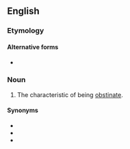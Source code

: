 ==English==

===Etymology===
{{suffix|lang=en|obstinant|ance}}

====Alternative forms====
* {{l|en|obstinence}}

===Noun===
{{en-noun|-|s}}

# The characteristic of being [[obstinate]].

====Synonyms====
* {{l|en|obstinacy}}
* {{l|en|obstinateness}}
* {{l|en|stubbornness}}